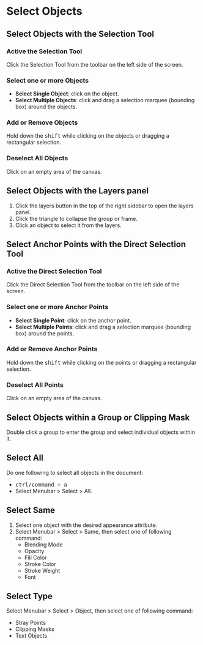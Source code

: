 

# Select Objects

## Select Objects with the Selection Tool

<Steps>

### Active the Selection Tool

Click the Selection Tool <InlineIcon d={icons.selection} /> from the toolbar on the left side of the screen.

### Select one or more Objects

- **Select Single Object**: click on the object.
- **Select Multiple Objects**: click and drag a selection marquee (bounding box) around the objects.

### Add or Remove Objects

Hold down the <kbd>shift</kbd> while clicking on the objects or dragging a rectangular selection.

### Deselect All Objects

Click on an empty area of the canvas.

</Steps>

## Select Objects with the Layers panel

1. Click the layers button in the top of the right sidebar to open the layers panel.
2. Click the triangle to collapse the group or frame.
3. Click an object to select it from the layers.

## Select Anchor Points with the Direct Selection Tool

<Steps>

### Active the Direct Selection Tool

Click the Direct Selection Tool <InlineIcon d={icons.directSelection} /> from the toolbar on the left side of the screen.

### Select one or more Anchor Points

- **Select Single Point**: click on the anchor point.
- **Select Multiple Points**: click and drag a selection marquee (bounding box) around the points.

### Add or Remove Anchor Points

Hold down the <kbd>shift</kbd> while clicking on the points or dragging a rectangular selection.

### Deselect All Points

Click on an empty area of the canvas.

</Steps>

## Select Objects within a Group or Clipping Mask

Double click a group to enter the group and select individual objects within it.

## Select All

Do one following to select all objects in the document:

- <kbd>ctrl/command + a</kbd>
- Select Menubar > Select > All.

## Select Same

1. Select one object with the desired appearance attribute.
2. Select Menubar > Select > Same, then select one of following command:
   - Blending Mode
   - Opacity
   - Fill Color
   - Stroke Color
   - Stroke Weight
   - Font

## Select Type

Select Menubar > Select > Object, then select one of following command:

- Stray Points
- Clipping Masks
- Text Objects
